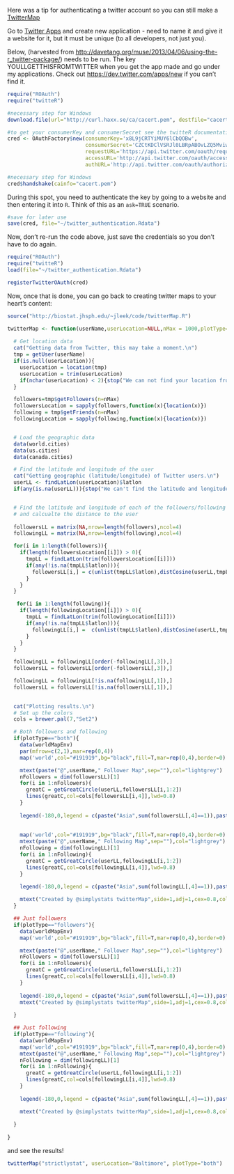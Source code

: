 Here was a tip for authenticating a twitter account so you can still make a [TwitterMap](http://simplystatistics.org/2011/12/21/an-r-function-to-map-your-twitter-followers/)

Go to [Twitter Apps](https://dev.twitter.com/apps) and create new application - need to name it and give it a website for it, but it must be unique (to all developers, not just you).

Below, (harvested from [http://davetang.org/muse/2013/04/06/using-the-r_twitter-package/](http://davetang.org/muse/2013/04/06/using-the-r_twitter-package/)) needs to be run.  The key YOULLGETTHISFROMTWITTER when you get the app made and go under my applications.  Check out [https://dev.twitter.com/apps/new](https://dev.twitter.com/apps/new) if you can't find it.

```r
require("ROAuth")
require("twitteR")

#necessary step for Windows
download.file(url="http://curl.haxx.se/ca/cacert.pem", destfile="cacert.pem")

#to get your consumerKey and consumerSecret see the twitteR documentation for instructions
cred <- OAuthFactory$new(consumerKey='x8L9jCRTYiMUY6lCbQOBw',
                         consumerSecret='CZCtKDClVSRJl0LBRpABOvLZQ5MviwY6wqp1MxTMqE',
                         requestURL='https://api.twitter.com/oauth/request_token',
                         accessURL='http://api.twitter.com/oauth/access_token',
                         authURL='http://api.twitter.com/oauth/authorize')

#necessary step for Windows
cred$handshake(cainfo="cacert.pem")
```

During this spot, you need to authenticate the key by going to a website and then entering it into `R`.  Think of this as an `ask=TRUE` scenario.



```r
#save for later use
save(cred, file="~/twitter_authentication.Rdata")
```
Now, don't re-run the code above, just save the credentials so you don't have to do again.

```r
require("ROAuth")
require("twitteR")
load(file="~/twitter_authentication.Rdata")
```

```r
registerTwitterOAuth(cred)
```


Now, once that is done, you can go back to creating twitter maps to your heart's content:

```r
source("http://biostat.jhsph.edu/~jleek/code/twitterMap.R")
```

```r
twitterMap <- function(userName,userLocation=NULL,nMax = 1000,plotType=c("followers","both","following")){
     
  # Get location data
  cat("Getting data from Twitter, this may take a moment.\n")
  tmp = getUser(userName)
  if(is.null(userLocation)){
    userLocation = location(tmp)
    userLocation = trim(userLocation)
    if(nchar(userLocation) < 2){stop("We can not find your location from Twitter")}
  }

  followers=tmp$getFollowers(n=nMax)
  followersLocation = sapply(followers,function(x){location(x)})
  following = tmp$getFriends(n=nMax)
  followingLocation = sapply(following,function(x){location(x)})


  # Load the geographic data
  data(world.cities)
  data(us.cities)
  data(canada.cities)

  # Find the latitude and longitude of the user
  cat("Getting geographic (latitude/longitude) of Twitter users.\n")
  userLL <- findLatLon(userLocation)$latlon
  if(any(is.na(userLL))){stop("We can't find the latitude and longitude of your location from Twitter")}


  # Find the latitude and longitude of each of the followers/following
  # and calcualte the distance to the user
  
  followersLL = matrix(NA,nrow=length(followers),ncol=4)
  followingLL = matrix(NA,nrow=length(following),ncol=4)

  for(i in 1:length(followers)){
    if(length(followersLocation[[i]]) > 0){
      tmpLL = findLatLon(trim(followersLocation[[i]]))
      if(any(!is.na(tmpLL$latlon))){
        followersLL[i,] = c(unlist(tmpLL$latlon),distCosine(userLL,tmpLL$latlon),unlist(tmpLL$cont))
      }
    }
  }

   for(i in 1:length(following)){
    if(length(followingLocation[[i]]) > 0){
      tmpLL = findLatLon(trim(followingLocation[[i]]))
      if(any(!is.na(tmpLL$latlon))){
        followingLL[i,] =  c(unlist(tmpLL$latlon),distCosine(userLL,tmpLL$latlon),unlist(tmpLL$cont))
      }
    }
  }

  followingLL = followingLL[order(-followingLL[,3]),]
  followersLL = followersLL[order(-followersLL[,3]),]

  followingLL = followingLL[!is.na(followingLL[,1]),]
  followersLL = followersLL[!is.na(followersLL[,1]),]
  

  cat("Plotting results.\n")
  # Set up the colors
  cols = brewer.pal(7,"Set2")

  # Both followers and following
  if(plotType=="both"){
    data(worldMapEnv)
    par(mfrow=c(2,1),mar=rep(0,4))
    map('world',col="#191919",bg="black",fill=T,mar=rep(0,4),border=0)

    mtext(paste("@",userName," Follower Map",sep=""),col="lightgrey")
    nFollowers = dim(followersLL)[1]
    for(i in 1:nFollowers){
      greatC = getGreatCircle(userLL,followersLL[i,1:2])
      lines(greatC,col=cols[followersLL[i,4]],lwd=0.8)
    }
    
    legend(-180,0,legend = c(paste("Asia",sum(followersLL[,4]==1)),paste("Africa",sum(followersLL[,4]==2)),paste("N. America",sum(followersLL[,4]==3)),paste("S. America",sum(followersLL[,4]==4)),paste("Australia/N.Z.",sum(followersLL[,4]==5)),paste("Europe",sum(followersLL[,4]==6))),text.col=cols[1:6],bg="black",cex=0.75)
    
 
    map('world',col="#191919",bg="black",fill=T,mar=rep(0,4),border=0)
    mtext(paste("@",userName," Following Map",sep=""),col="lightgrey")
    nFollowing = dim(followingLL)[1]
    for(i in 1:nFollowing){
      greatC = getGreatCircle(userLL,followingLL[i,1:2])
      lines(greatC,col=cols[followingLL[i,4]],lwd=0.8)
    }
    
    legend(-180,0,legend = c(paste("Asia",sum(followingLL[,4]==1)),paste("Africa",sum(followingLL[,4]==2)),paste("N. America",sum(followingLL[,4]==3)),paste("S. America",sum(followingLL[,4]==4)),paste("Australia/N.Z.",sum(followingLL[,4]==5)),paste("Europe",sum(followingLL[,4]==6))),text.col=cols[1:6],bg="black",cex=0.75)

    mtext("Created by @simplystats twitterMap",side=1,adj=1,cex=0.8,col="grey")
  }

  ## Just followers
  if(plotType=="followers"){
    data(worldMapEnv)
    map('world',col="#191919",bg="black",fill=T,mar=rep(0,4),border=0)

    mtext(paste("@",userName," Follower Map",sep=""),col="lightgrey")
    nFollowers = dim(followersLL)[1]
    for(i in 1:nFollowers){
      greatC = getGreatCircle(userLL,followersLL[i,1:2])
      lines(greatC,col=cols[followersLL[i,4]],lwd=0.8)
    }
    
    legend(-180,0,legend = c(paste("Asia",sum(followersLL[,4]==1)),paste("Africa",sum(followersLL[,4]==2)),paste("N. America",sum(followersLL[,4]==3)),paste("S. America",sum(followersLL[,4]==4)),paste("Australia/N.Z.",sum(followersLL[,4]==5)),paste("Europe",sum(followersLL[,4]==6))),text.col=cols[1:6],bg="black",cex=0.75)
    mtext("Created by @simplystats twitterMap",side=1,adj=1,cex=0.8,col="grey")
 
  }

  ## Just following
  if(plotType=="following"){
    data(worldMapEnv)
    map('world',col="#191919",bg="black",fill=T,mar=rep(0,4),border=0)
    mtext(paste("@",userName," Following Map",sep=""),col="lightgrey")
    nFollowing = dim(followingLL)[1]
    for(i in 1:nFollowing){
      greatC = getGreatCircle(userLL,followingLL[i,1:2])
      lines(greatC,col=cols[followingLL[i,4]],lwd=0.8)
    }
    
    legend(-180,0,legend = c(paste("Asia",sum(followingLL[,4]==1)),paste("Africa",sum(followingLL[,4]==2)),paste("N. America",sum(followingLL[,4]==3)),paste("S. America",sum(followingLL[,4]==4)),paste("Australia/N.Z.",sum(followingLL[,4]==5)),paste("Europe",sum(followingLL[,4]==6))),text.col=cols[1:6],bg="black",cex=0.75)

    mtext("Created by @simplystats twitterMap",side=1,adj=1,cex=0.8,col="grey")
    
  }
  
}

```
and see the results!

```r
twitterMap("strictlystat", userLocation="Baltimore", plotType="both")
```

